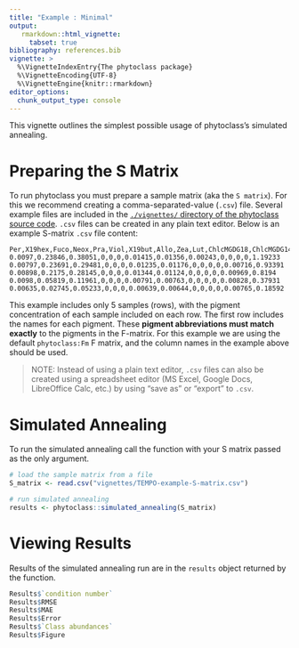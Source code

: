 ```yaml
---
title: "Example : Minimal"
output:
   rmarkdown::html_vignette:
     tabset: true
bibliography: references.bib
vignette: >
  %\VignetteIndexEntry{The phytoclass package}
  %\VignetteEncoding{UTF-8}
  %\VignetteEngine{knitr::rmarkdown}
editor_options: 
  chunk_output_type: console
---
```


This vignette outlines the simplest possible usage of phytoclass's simulated annealing.

# Preparing the S Matrix
To run phytoclass you must prepare a sample matrix (aka the `S matrix`).
For this we recommend creating a comma-separated-value (`.csv`) file.
Several example files are included in the [`./vignettes/` directory of the phytoclass source code](https://github.com/phytoclass/phytoclass/tree/main/vignettes). 
`.csv` files can be created in any plain text editor.
Below is an example S-matrix `.csv` file content:

```
Per,X19hex,Fuco,Neox,Pra,Viol,X19but,Allo,Zea,Lut,ChlcMGDG18,ChlcMGDG14,Chl_b,Tchla
0.0097,0.23846,0.38051,0,0,0,0.01415,0.01356,0.00243,0,0,0,0,1.19233
0.00797,0.23691,0.29481,0,0,0,0.01235,0.01176,0,0,0,0,0.00716,0.93391
0.00898,0.2175,0.28145,0,0,0,0.01344,0.01124,0,0,0,0,0.00969,0.8194
0.0098,0.05819,0.11961,0,0,0,0.00791,0.00763,0,0,0,0,0.00828,0.37931
0.00635,0.02745,0.05233,0,0,0,0.00639,0.00644,0,0,0,0,0.00765,0.18592
```

This example includes only 5 samples (rows), with the pigment concentration of each sample included on each row.
The first row includes the names for each pigment.
These **pigment abbreviations must match exactly** to the pigments in the F-matrix. For this example we are using the default `phytoclass:Fm` F matrix, and the column names in the example above should be used.

> NOTE: Instead of using a plain text editor, `.csv` files can also be created using a spreadsheet editor (MS Excel, Google Docs, LibreOffice Calc, etc.) by using "save as" or "export" to `.csv`.

# Simulated Annealing
To run the simulated annealing call the function with your S matrix passed as the only argument.
```R
# load the sample matrix from a file
S_matrix <- read.csv("vignettes/TEMPO-example-S-matrix.csv")

# run simulated annealing 
results <- phytoclass::simulated_annealing(S_matrix)
```

# Viewing Results
Results of the simulated annealing run are in the `results` object returned by the function.

```R
Results$`condition number`
Results$RMSE
Results$MAE
Results$Error
Results$`Class abundances`
Results$Figure
```